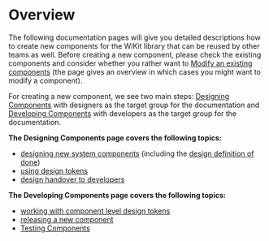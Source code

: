 
<Meta title="Documentation/How to create reusable components/Overview" />

# Overview

The following documentation pages will give you detailed descriptions how to create new components for the WiKit library that can be reused by other teams as well. Before creating a new component, please check the existing components and consider whether you rather want to [Modify an existing components](?path=/story/documentation-how-to-modify-existing-components--page#how-to-modify-existing-components) (the page gives an overview in which cases you might want to modify a component). 

For creating a new component, we see two main steps: [Designing Components](?path=/story/documentation-how-to-create-reusable-components-designing-components--page#1-designing-new-system-components) with designers as the target group for the documentation and [Developing Components](?path=/story/documentation-how-to-create-reusable-components-developing-components--page#developing-components) with developers as the target group for the documentation.



**The Designing Components page covers the following topics:**

- [designing new system components](?path=/story/documentation-how-to-create-reusable-components-designing-components--page#1-designing-new-system-components) (including the [design definition of done](?path=/story/documentation-how-to-create-reusable-components-designing-components--page#15-the-design-definition-of-done))
- [using design tokens](?path=/story/documentation-how-to-create-reusable-components-designing-components--page#2-using-design-tokens)
- [design handover to developers](?path=/story/documentation-how-to-create-reusable-components-designing-components--page#3-design-handover)


**The Developing Components page covers the following topics:**

- [working with component level design tokens](?path=/story/documentation-how-to-create-reusable-components-developing-components--page#working-with-component-level-design-tokens)
- [releasing a new component](?path=/story/documentation-how-to-create-reusable-components-developing-components--page#releasing-a-new-component)
- [Testing Components](?path=/story/documentation-how-to-create-reusable-components-developing-components--page#testing-components)

